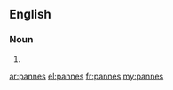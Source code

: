 ==English==

===Noun===
{{head|en|plural}}

# {{plural of|panne|lang=en}}

[[ar:pannes]]
[[el:pannes]]
[[fr:pannes]]
[[my:pannes]]